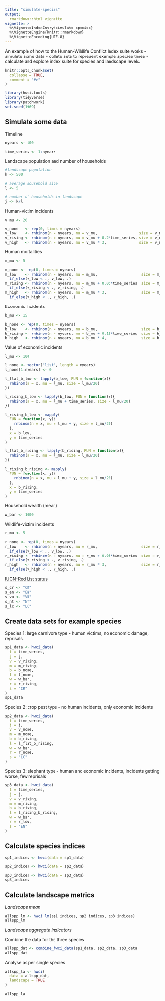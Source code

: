 ```yaml
---
title: "simulate-species"
output:
  rmarkdown::html_vignette
vignette: >
  %\VignetteIndexEntry{simulate-species}
  %\VignetteEngine{knitr::rmarkdown}
  %\VignetteEncoding{UTF-8}
---
```


An example of how to the Human-Wildlife Conflict Index suite works - simulate some data - collate sets to represent example species times - calculate and explore index suite for species and landscape levels.

```r
knitr::opts_chunk$set(
  collapse = TRUE,
  comment = "#>"
)
```

```r
library(hwci.tools)
library(tidyverse)
library(patchwork)
set.seed(1969)
```

## Simulate some data

Timeline
```r
nyears <- 100

time_series <- 1:nyears
```

Landscape population and number of households
```r
#landscape population
k <- 500

# average household size
l <- 5

# number of households in landscape
j <- k/l
```

Human-victim incidents
```r
v_mu <- 20

v_none   <- rep(0, times = nyears)
v_low    <- rnbinom(n = nyears, mu = v_mu,                   size = v_mu/2)
v_rising <- rnbinom(n = nyears, mu = v_mu + 0.2*time_series, size = v_mu/2)
v_high   <- rnbinom(n = nyears, mu = v_mu * 3,               size = v_mu/2)
```

Human mortalities
```r
m_mu <- 5

m_none <- rep(0, times = nyears)
m_low    <- rnbinom(n = nyears, mu = m_mu,                    size = m_mu/2) %>%
  if_else(v_low < ., v_low, .)
m_rising <- rnbinom(n = nyears, mu = m_mu + 0.05*time_series, size = m_mu/2) %>%
  if_else(v_rising < ., v_rising, .)
m_high   <- rnbinom(n = nyears, mu = m_mu * 3,                size = m_mu/2) %>%
  if_else(v_high < ., v_high, .)
```

Economic incidents
```r
b_mu <- 15

b_none <- rep(0, times = nyears)
b_low    <- rnbinom(n = nyears, mu = b_mu,                    size = b_mu/2)
b_rising <- rnbinom(n = nyears, mu = b_mu + 0.15*time_series, size = b_mu/2)
b_high   <- rnbinom(n = nyears, mu = b_mu * 4,                size = b_mu/2)
```

Value of economic incidents
```r
l_mu <- 100

l_none <- vector("list", length = nyears)
l_none[1:nyears] <- 0

l_flat_b_low <- lapply(b_low, FUN = function(x){
  rnbinom(n = x, mu = l_mu, size = l_mu/20)
})

l_rising_b_low <- lapply(b_low, FUN = function(x){
  rnbinom(n = x, mu = l_mu + time_series, size = l_mu/20)
})

l_rising_b_low <- mapply(
  FUN = function(x, y){
    rnbinom(n = x, mu = l_mu + y, size = l_mu/20)
  },
  x = b_low,
  y = time_series
)

l_flat_b_rising <- lapply(b_rising, FUN = function(x){
  rnbinom(n = x, mu = l_mu, size = l_mu/20)
})

l_rising_b_rising <- mapply(
  FUN = function(x, y){
    rnbinom(n = x, mu = l_mu + y, size = l_mu/20)
  },
  x = b_rising,
  y = time_series
)
```

Household wealth (mean)
```r
w_bar <- 1000
```

Wildlife-victim incidents
```r
r_mu <- 5

r_none <- rep(0, times = nyears)
r_low    <- rnbinom(n = nyears, mu = r_mu,                    size = r_mu/2) %>%
  if_else(v_low < ., v_low, .)
r_rising <- rnbinom(n = nyears, mu = r_mu + 0.05*time_series, size = r_mu/2) %>%
  if_else(v_rising < ., v_rising, .)
r_high   <- rnbinom(n = nyears, mu = r_mu * 3,                size = r_mu/2) %>%
  if_else(v_high < ., v_high, .)

```

[IUCN-Red List status](https://www.iucnredlist.org/resources/categories-and-criteria)
```r
s_cr <- "CR"
s_en <- "EN"
s_vu <- "VU"
s_nt <- "NT"
s_lc <- "LC"
```


## Create data sets for example species 

Species 1: large carnivore type - human victims, no economic damage, reprisals
```r
sp1_data <- hwci_data(
  t = time_series,
  j = j,
  v = v_rising,
  m = m_rising,
  b = b_none,
  l = l_none,
  w = w_bar,
  r = r_rising,
  s = "CR"
)
sp1_data
```

Species 2: crop pest type - no human incidents, only economic incidents
```r
sp2_data <- hwci_data(
  t = time_series,
  j = j,
  v = v_none,
  m = m_none,
  b = b_rising,
  l = l_flat_b_rising,
  w = w_bar,
  r = r_none,
  s = "LC"
)
```

Species 3: elephant type - human and economic incidents, incidents getting worse, few reprisals
```r
sp3_data <- hwci_data(
  t = time_series,
  j = j,
  v = v_rising,
  m = m_rising,
  b = b_rising,
  l = l_rising_b_rising,
  w = w_bar,
  r = r_low,
  s = "EN"
)
```


## Calculate species indices
```r
sp1_indices <- hwci(data = sp1_data)
```


```r
sp2_indices <- hwci(data = sp2_data)
```


```r
sp3_indices <- hwci(data = sp3_data)
sp3_indices
```

## Calculate landscape metrics

*Landscape mean*
```r
allspp_lm <- hwci_lm(sp1_indices, sp2_indices, sp3_indices)
allspp_lm
```

*Landscape aggregate indicators*

Combine the data for the three species 
```r
allspp_dat <- combine_hwci_data(sp1_data, sp2_data, sp3_data)
allspp_dat
```

Analyse as per single species
```r
allspp_la <- hwci(
  data = allspp_dat,
  landscape = TRUE
)

allspp_la
```

